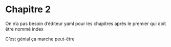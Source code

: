 # Chapitre 2


On n'a pas besoin d'éditeur yaml pour les chapitres après le premier qui doit être nommé index

C'est génial ça marche peut-être